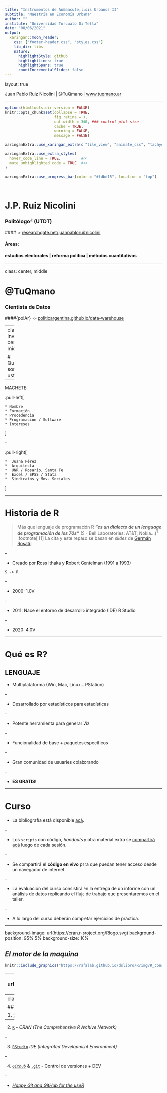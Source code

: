 ```yaml
---
title: "Instrumentos de An&aacute;lisis Urbanos II"
subtitle: "Maestría en Economía Urbana"
author: ""
institute: "Universidad Torcuato Di Tella"
date: "08/06/2021"
output:
  xaringan::moon_reader:
    css: ["footer-header.css", "styles.css"]
    lib_dir: libs
    nature:
      highlightStyle: github
      highlightLines: true
      highlightSpans: true
      countIncrementalSlides: false
---
```


layout: true
  
  
<div class="my-footer"><span>Juan Pablo Ruiz Nicolini | @TuQmano | <a href="https://tuqmano.ar/">www.tuqmano.ar</a></span></div> 

---

```r
options(htmltools.dir.version = FALSE)
knitr::opts_chunk$set(collapse = TRUE,
                      fig.retina = 3,
                      out.width = 300, ### control plot size
                      cache = TRUE,
                      warning = FALSE,
                      message = FALSE)


```


```r
xaringanExtra::use_xaringan_extra(c("tile_view", "animate_css", "tachyons", "extra_styles", "scribble", "editable", "broadcast", "webcam"))


```

```r
xaringanExtra::use_extra_styles(
  hover_code_line = TRUE,         #<<
  mute_unhighlighted_code = TRUE  #<<
)

xaringanExtra::use_progress_bar(color = "#fdbd15", location = "top")




```


# J.P. Ruiz Nicolini 

### Politólogo<sup>2</sup> (UTDT)


####`->` [researchgate.net/juanpabloruiznicolini](https://www.researchgate.net/profile/Juan_Ruiz_Nicolini)


#### Áreas: 

#### estudios electorales | reforma política  | métodos cuantitativos

---

class: center, middle

# @TuQmano

### Cientista de Datos 

####{polAr} `->` [politicargentina.github.io/data-warehouse](https://politicaargentina.github.io/data_warehouse/)


---
class: inverse, center, middle

# Quienes son ustedes?

--

MACHETE: 

.pull-left[

```
* Nombre
* Formación
* Procedencia
* Programación / Software
* Intereses

```
]

--

.pull-right[

```
*  Juana Pérez
*  Arquitecta
*  UNR / Rosario, Santa Fe
*  Excel / SPSS / Stata
*  Sindicatos y Mov. Sociales
```

]


---

# Historia de R


> Más que lenguaje de programación R **_"es un dialecto de un lenguage de programación de los 70s"_** (S - Bell Laboratories: AT&T, Nokia...)<sup>1</sup>
.footnote[
[1] La cita y este repaso se basan en _slides_ de  [Germán Rosati](https://github.com/gefero/fund-prog-r/)
]

--

* Creado por **R**oss Ithaka y **R**obert Gentelman (1991 a 1993)

`S -> R`

--

* 2000: 1.0V

--

* 2011: Nace el entorno de desarrollo integrado (IDE) R Studio 

--

* 2020: 4.0V

---

# Qué es R?

## LENGUAJE

- Multiplataforma (Win, Mac, Linux... PStation)

--

- Desarrollado por estadísticos para estadísticas

--

- Potente herramienta para generar Viz

--

- Funcionalidad de base + paquetes específicos

--

- Gran comunidad de usuaries colaborando

--

- **ES GRATIS!**


---

# Curso

* La bibliografía está disponible [acá](https://tuqmano.github.io/geo_utdt/biblio.html). 

--

* Los `scripts` con código, _handouts_ y otra material extra se [compartirá acá](https://github.com/tuqmano/geo_utdt) luego de cada sesión. 

--

* Se compartirá el **código en vivo** para que puedan tener acceso desde un navegador de internet. 

--

* La evaluación del curso consistirá en la entrega de un informe con un análisis de datos replicando el flujo de trabajo que presentaremos en el taller. 

--

* A lo largo del curso deberán completar ejercicios de práctica.

---

background-image: url(https://cran.r-project.org/Rlogo.svg)
background-position: 95% 5%
background-size: 10%



## _El motor de la maquina_

```r
knitr::include_graphics("https://rafalab.github.io/dslibro/R/img/R_console.png")
```

---
background-image: url(https://d33wubrfki0l68.cloudfront.net/521a038ed009b97bf73eb0a653b1cb7e66645231/8e3fd/assets/img/rstudio-icon.png)
background-position: 95% 5%
background-size: 10%


## _**Tablero de control** (IDE)_


```r
knitr::include_graphics("https://arcruz0.github.io/libroadp/00-images/basic-r/rstudio.png")
```

---
class: inverse

## *Mise en place*


1.  [`Slack`](https://slack.com/intl/es-ar/) - Espacio de trabajo

--

2.  [`R`](https://cran.r-project.org/) - *CRAN (The Comprehensive R Archive Network)*

--

3.  [`RStudio`](https://www.rstudio.com/products/rstudio/) *IDE (Integrated Development Environment)*

--

4.  [*`Github`*](https://github.com/) & [`.git`](https://git-scm.com/) - Control de versiones + DEV

--

 - [_Happy Git and GitHub for the useR_](https://happygitwithr.com/)




